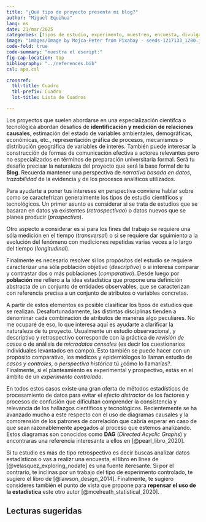 ```yaml
---
title: "¿Qué tipo de proyecto presenta mi blog?"
author: "Miguel Equihua"
lang: es
date: 21/mar/2025
categories: [tipos de estudio, experimento, muestreo, encuesta, divulgación]
image: "images/Image by Mojca-Peter from Pixabay - seeds-1217133_1280.jpg"
code-fold: true
code-summary: "muestra el escript:"
fig-cap-location: top
bibliography: "../references.bib"
csl: apa.csl

crossref: 
  tbl-title: Cuadro
  tbl-prefix: Cuadro
  lot-title: Lista de Cuadros

---
```


Los proyectos que suelen abordarse en una especialización científca o tecnológica abordan desafíos de **identificación y medición de relaciones causales**, estimación del estado de variables ambientales, demográficas, económicas, etc., representación gráfica de procesos, mecanismos o distribución geográfica de variables de interés. También puede interesar la construcción de formas de comunicación efectiva a actores relevantes pero no especializados en términos de preparación universitaria formal. Será tu desafío precisar la naturaleza del proyecto que será la base formal de tu **Blog**. Recuerda mantener una perspectiva de *narrativa basada en datos*, *trazabilidad* de la evidencia y de los procesos analíticos utilizados.

Para ayudarte a poner tus intereses en perspectiva conviene hablar sobre como se caractefrizan generalmente los tipos de estudio científicos y tecnológicos. Un primer asunto es considerar si se trata de estudios que se basaran en datos ya existentes (*retrospectivao*) o datos nuevos que se planea producir (*prospectivo*).

Otro aspecto a considerar es si para los fines del trabajo se requiere una sóla medición en el tiempo (*transversal*) o si se requiere dar sguimiento a la evolución del fenómeno con mediciones repetidas varias veces a lo largo del tiempo (*longitudinal*).

Finalmente es necesario resolver si los propósitos del estudio se requiere caracterizar una sóla población objetivo (*descriptivo*) o si interesa comparar y contrastar dos o más poblaciones (*comparativo*). Desde luego por **población** me refiero a la idea estadística que propone una definición abstracta de un conjunto de entidades observables, que se caracterizan con referencia precisa a un conjunto de atributos o variables concretas.

A partir de estos elementos es posible clasificar los tipos de estudios que se realizan. Desafortunadamente, las distintas disciplinas tienden a denominar cada combinación de atributos de maneras algo peculiares. No me ocuparé de eso, lo que interesa aquí es ayudarte a clarificar la naturaleza de tu proyecto. Usualmente un estudio observacional, y descriptivo y retrospectivo corresponde con la práctica de *revisión de casos* o de análisis de *microdatos censales* (es decir los cuestionarios individuales levantados en campo). Esto también se puede hacer con un propósito comparativo, los médicos y epidemiólogos lo llaman estudio de *casos y controles*, o *perspectiva histórica* tú ¿cómo lo llamarías?. Finalmente, si el planteamiento es experimental y prospectivo, estás en el ámbito de un *experimento controlado*.

En todos estos casos existe una gran oferta de métodos estadísticos de procesamiento de datos para evitar el *efecto distractor* de los factores y procesos de confusión que dificultan comprender la consistencia y relevancia de los hallazgos científicos y tecnológicos. Recientemente se ha avanzado mucho a este respecto con el uso de diagramas causales y la comorensión de los patrones de correlación que cabría esperar en caso de que sean razonablemente apegados al proceso que estemos analizando. Estos diagramas son conocidos como **DAG** (*Directed Acyclic Graphs*) y encontraras una referencia interesante a ellos en [@pearl_libro_2020].

Si tu estudio es más de tipo retrospectivo es decir buscas analizar datos estadísticos o vas a realizr una encuesta, el libro en línea de [@velasquez_exploring_nodate] es una fuente iteresante. Si por el contrario, te inclinas por un trabajo del tipo de experimento controlado, te sugiero el libro de [@lawson_design_2014]. Finalmente, te sugiero consideres también el punto de vista que propone para **repensar el uso de la estadística** este otro autor [@mcelreath_statistical_2020].




::: {#refs}
## Lecturas sugeridas
:::
